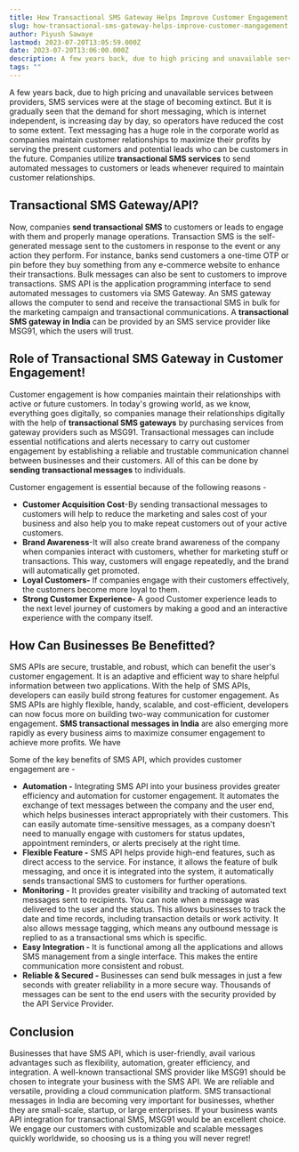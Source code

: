 ```yaml
---
title: How Transactional SMS Gateway Helps Improve Customer Engagement
slug: how-transactional-sms-gateway-helps-improve-customer-mangagement
author: Piyush Sawaye
lastmod: 2023-07-20T13:05:59.000Z
date: 2023-07-20T13:06:00.000Z
description: A few years back, due to high pricing and unavailable services between providers, SMS services were at the stage of becoming extinct. But it is gradually seen that the demand for short messaging, which is internet independent, is increasing day by day, so operators have reduced the cost to some extent. Text messaging has a huge role in the corporate world as companies maintain customer relationships to maximize their profits by serving the present customers and potential leads who can be customers in the future. Companies utilize transactional SMS services to send automated messages to customers or leads whenever required to maintain customer relationships.
tags: ""
---
```


A few years back, due to high pricing and unavailable services between providers, SMS services were at the stage of becoming extinct. But it is gradually seen that the demand for short messaging, which is internet independent, is increasing day by day, so operators have reduced the cost to some extent. Text messaging has a huge role in the corporate world as companies maintain customer relationships to maximize their profits by serving the present customers and potential leads who can be customers in the future. Companies utilize **transactional SMS services** to send automated messages to customers or leads whenever required to maintain customer relationships.

**Transactional SMS Gateway/API?**
----------------------------------

Now, companies **send transactional SMS** to customers or leads to engage with them and properly manage operations. Transaction SMS is the self-generated message sent to the customers in response to the event or any action they perform. For instance, banks send customers a one-time OTP or pin before they buy something from any e-commerce website to enhance their transactions. Bulk messages can also be sent to customers to improve transactions. SMS API is the application programming interface to send automated messages to customers via SMS Gateway. An SMS gateway allows the computer to send and receive the transactional SMS in bulk for the marketing campaign and transactional communications. A **transactional SMS gateway in India** can be provided by an SMS service provider like MSG91, which the users will trust.

**Role of Transactional SMS Gateway in Customer Engagement!**
-------------------------------------------------------------

Customer engagement is how companies maintain their relationships with active or future customers. In today's growing world, as we know, everything goes digitally, so companies manage their relationships digitally with the help of **transactional SMS gateways** by purchasing services from gateway providers such as MSG91. Transactional messages can include essential notifications and alerts necessary to carry out customer engagement by establishing a reliable and trustable communication channel between businesses and their customers. All of this can be done by **sending transactional messages** to individuals.

Customer engagement is essential because of the following reasons -

* **Customer Acquisition Cost**-By sending transactional messages to customers will help to reduce the marketing and sales cost of your business and also help you to make repeat customers out of your active customers.
* **Brand Awareness**-It will also create brand awareness of the company when companies interact with customers, whether for marketing stuff or transactions. This way, customers will engage repeatedly, and the brand will automatically get promoted.
* **Loyal Customers-** If companies engage with their customers effectively, the customers become more loyal to them.
* **Strong Customer Experience-** A good Customer experience leads to the next level journey of customers by making a good and an interactive experience with the company itself.

**How Can Businesses Be Benefitted?**
-------------------------------------

SMS APIs are secure, trustable, and robust, which can benefit the user's customer engagement. It is an adaptive and efficient way to share helpful information between two applications. With the help of SMS APIs, developers can easily build strong features for customer engagement. As SMS APIs are highly flexible, handy, scalable, and cost-efficient, developers can now focus more on building two-way communication for customer engagement. **SMS transactional messages in India** are also emerging more rapidly as every business aims to maximize consumer engagement to achieve more profits. We have

Some of the key benefits of SMS API, which provides customer engagement are -

* **Automation -** Integrating SMS API into your business provides greater efficiency and automation for customer engagement. It automates the exchange of text messages between the company and the user end, which helps businesses interact appropriately with their customers. This can easily automate time-sensitive messages, as a company doesn't need to manually engage with customers for status updates, appointment reminders, or alerts precisely at the right time.
* **Flexible Feature -** SMS API helps provide high-end features, such as direct access to the service. For instance, it allows the feature of bulk messaging, and once it is integrated into the system, it automatically sends transactional SMS to customers for further operations.
* **Monitoring -** It provides greater visibility and tracking of automated text messages sent to recipients. You can note when a message was delivered to the user and the status. This allows businesses to track the date and time records, including transaction details or work activity. It also allows message tagging, which means any outbound message is replied to as a transactional sms which is specific.
* **Easy Integration -** It is functional among all the applications and allows SMS management from a single interface. This makes the entire communication more consistent and robust.
* **Reliable & Secured -** Businesses can send bulk messages in just a few seconds with greater reliability in a more secure way. Thousands of messages can be sent to the end users with the security provided by the API Service Provider.

**Conclusion**
--------------

Businesses that have SMS API, which is user-friendly, avail various advantages such as flexibility, automation, greater efficiency, and integration. A well-known transactional SMS provider like MSG91 should be chosen to integrate your business with the SMS API. We are reliable and versatile, providing a cloud communication platform. SMS transactional messages in India are becoming very important for businesses, whether they are small-scale, startup, or large enterprises. If your business wants API integration for transactional SMS, MSG91 would be an excellent choice. We engage our customers with customizable and scalable messages quickly worldwide, so choosing us is a thing you will never regret!

